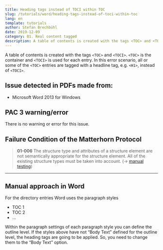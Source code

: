 ```yaml
---
title: Heading tags instead of TOCI within TOC
slug: /tutorials/word/heading-tags-instead-of-toci-within-toc
lang: en
template: tutorials
author: Stefan Brechbühl
date: 2019-12-09
category: 01. Real content tagged
description: A table of contents is created with the tags <TOC> and <TOCI>. <TOC> is the container and <TOCI> is used for each entry. In this error scenario, all or some of the <TOC> entries are tagged with a headline tag, e.g. <H1>, instead of <TOCI>.
---
```


A table of contents is created with the tags `<TOC>` and `<TOCI>`. `<TOC>` is the container and `<TOCI>` is used for each entry. In this error scenario, all or some of the `<TOC>` entries are tagged with a headline tag, e.g. `<H1>`, instead of `<TOCI>`.

## Issue detected in PDFs made from:

- Microsoft Word 2013 for Windows

## PAC 3 warning/error

There is no warning or error for this issue.

## Failure Condition of the Matterhorn Protocol

> **01-006** The structure type and attributes of a structure element are not semantically appropriate for the structure element. All of the existing structure types must be taken into account. (→ [manual testing](/glossary/#manual-testing))

---

## Manual approach in Word

For the directory entries Word uses the paragraph styles

- TOC 1
- TOC 2
- …

Within the paragraph settings of each paragraph style you can define the outline level. If the styles above have not “Body Text” defined for the outline level, the heading tags are going to be applied. So, you need to change them to the “Body Text” option.
